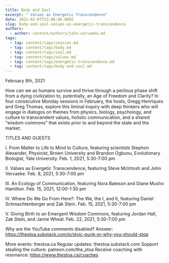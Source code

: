 ```yaml
---
title: Body and Soul
excerpt: " Values as Energetic Transcendence"
date: 2021-02-07T23:00:00.000Z
slug: body-and-soul-values-as-energetic-transcendence
authors:
  - author: content/authors/john-vervaeke.md
tags:
  - tag: content/tags/session.md
  - tag: content/tags/body.md
  - tag: content/tags/soul.md
  - tag: content/tags/values.md
  - tag: content/tags/energetic-transcendence.md
  - tag: content/tags/body-and-soul.md
---
```


February 8th, 2021

How can we as humans survive and thrive through a perilous phase shift from a dying civilization to, potentially, an Age of Freedom and Clarity? In four consecutive Monday sessions in February, the hosts, Gregg Henriques and Greg Thomas, explore this liminal inquiry with deep thinkers who will engage in dialogos on themes from physics, biology, psychology, and culture to transcendent values, holistic communication, and a shared “wisdom commons” that exists prior to and beyond the state and the market.

TITLES AND GUESTS

I. From Matter to Life to Mind to Culture, featuring scientists Stephon Alexander, Physicist, Brown University and Brandon Ogbunu, Evolutionary Biologist, Yale University. Feb. 1, 2021, 5:30-7:00 pm

II. Values as Energetic Transcendence, featuring Steve McIntosh and John Vervaeke. Feb. 8, 2021, 5:30-7:00 pm

III. An Ecology of Communication, featuring Nora Bateson and Diane Musho Hamilton. Feb. 15, 2021, 12:00-1:30 pm

IV. Where Do We Go From Here?: The We, the I, and It, featuring Daniel Schmachtenberger and Zak Stein. Feb. 15, 2021, 5:30-7:00 pm

V. Giving Birth to an Emergent Wisdom Commons, featuring Jordan Hall, Zak Stein, and Jamie Wheal. Feb. 22, 2021, 5:30-7:00 pm

Why are the YouTube comments disabled? Answer: https://thestoa.substack.com/p/stoic-punk-or-why-you-should-stop

More events: thestoa.ca
Regular updates: thestoa.substack.com
Support stealing the culture: patreon.com/the_stoa
Receive coaching with resonance: https://www.thestoa.ca/coaches
